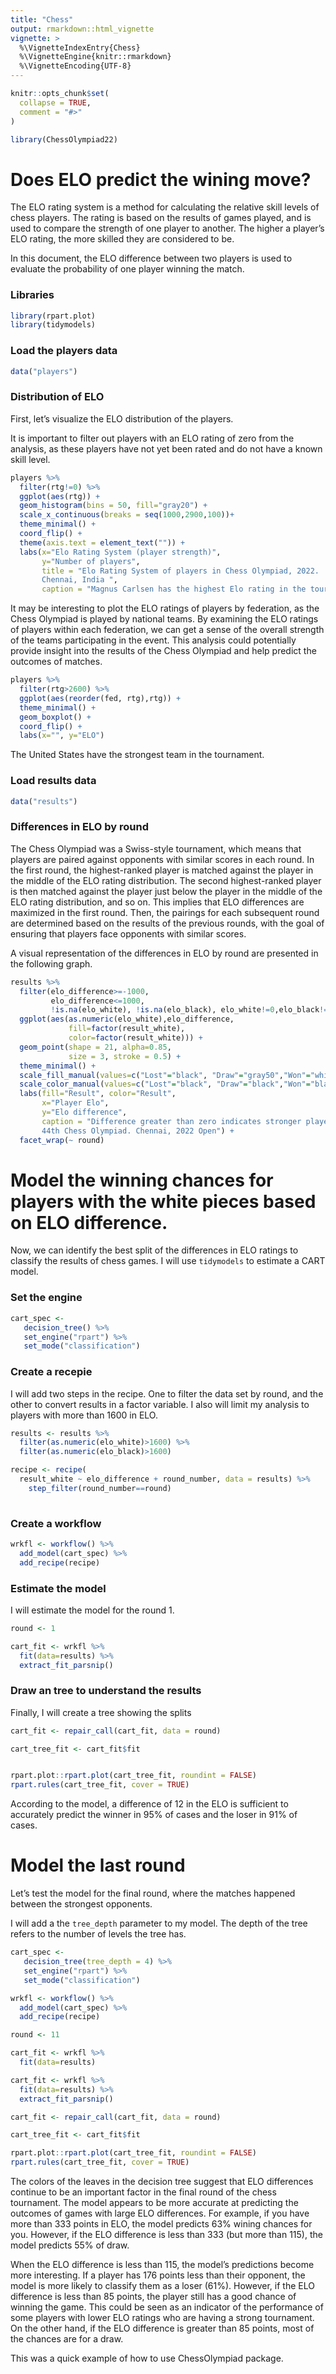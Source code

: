 ```yaml
---
title: "Chess"
output: rmarkdown::html_vignette
vignette: >
  %\VignetteIndexEntry{Chess}
  %\VignetteEngine{knitr::rmarkdown}
  %\VignetteEncoding{UTF-8}
---
```


```r
knitr::opts_chunk$set(
  collapse = TRUE,
  comment = "#>"
)
```

```r
library(ChessOlympiad22)
```



# Does ELO predict the wining move?

The ELO rating system is a method for calculating the relative skill levels of chess players. The rating is based on the results of games played, and is used to compare the strength of one player to another. The higher a player's ELO rating, the more skilled they are considered to be.

In this document, the ELO difference between two players is used to evaluate the probability of one player winning the match.

### Libraries

```r

library(rpart.plot)
library(tidymodels)
```

### Load the players data

```r
data("players")
```

### Distribution of ELO 

First, let's visualize the ELO distribution of the players. 

It is important to filter out players with an ELO rating of zero from the analysis, as these players have not yet been rated and do not have a known skill level. 


```r
players %>% 
  filter(rtg!=0) %>% 
  ggplot(aes(rtg)) + 
  geom_histogram(bins = 50, fill="gray20") +
  scale_x_continuous(breaks = seq(1000,2900,100))+
  theme_minimal() +
  coord_flip() +
  theme(axis.text = element_text("")) +
  labs(x="Elo Rating System (player strength)",
       y="Number of players",
       title = "Elo Rating System of players in Chess Olympiad, 2022. 
       Chennai, India ",
       caption = "Magnus Carlsen has the highest Elo rating in the tournoment:2864")


```

It may be interesting to plot the ELO ratings of players by federation, as the Chess Olympiad is played by national teams. By examining the ELO ratings of players within each federation, we can get a sense of the overall strength of the teams participating in the event. This analysis could potentially provide insight into the results of the Chess Olympiad and help predict the outcomes of matches. 

```r
players %>% 
  filter(rtg>2600) %>% 
  ggplot(aes(reorder(fed, rtg),rtg)) + 
  theme_minimal() +
  geom_boxplot() +
  coord_flip() +
  labs(x="", y="ELO")
```

The United States have the strongest team in the tournament. 

### Load results data

```r
data("results")
```


### Differences in ELO by round

The Chess Olympiad was a Swiss-style tournament, which means that players are paired against opponents with similar scores in each round. In the first round, the highest-ranked player is matched against the player in the middle of the ELO rating distribution. The second highest-ranked player is then matched against the player just below the player in the middle of the ELO rating distribution, and so on. This implies that ELO differences are maximized in the first round. Then, the pairings for each subsequent round are determined based on the results of the previous rounds, with the goal of ensuring that players face opponents with similar scores. 

A visual representation of the differences in ELO by round are presented in the following graph. 

```r

results %>% 
  filter(elo_difference>=-1000, 
         elo_difference<=1000, 
         !is.na(elo_white), !is.na(elo_black), elo_white!=0,elo_black!=0) %>% 
  ggplot(aes(as.numeric(elo_white),elo_difference, 
             fill=factor(result_white), 
             color=factor(result_white))) + 
  geom_point(shape = 21, alpha=0.85,
             size = 3, stroke = 0.5) +
  theme_minimal() +
  scale_fill_manual(values=c("Lost"="black", "Draw"="gray50","Won"="white")) +
  scale_color_manual(values=c("Lost"="black", "Draw"="black","Won"="black")) +
  labs(fill="Result", color="Result", 
       x="Player Elo", 
       y="Elo difference",
       caption = "Difference greater than zero indicates stronger player
       44th Chess Olympiad. Chennai, 2022 Open") +
  facet_wrap(~ round)

```

# Model the winning chances for players with the white pieces based on ELO difference. 

Now, we can identify the best split of the differences in ELO ratings to classify the results of chess games. I will use `tidymodels` to estimate a CART model.  

### Set the engine

```r
cart_spec <-
   decision_tree() %>% 
   set_engine("rpart") %>%
   set_mode("classification")

```

### Create a recepie 

I will add two steps in the recipe. One to filter the data set by round, and the other to convert results in a factor variable.  I also will limit my analysis to players with more than 1600 in ELO. 

```r
results <- results %>% 
  filter(as.numeric(elo_white)>1600) %>% 
  filter(as.numeric(elo_black)>1600) 

recipe <- recipe(
  result_white ~ elo_difference + round_number, data = results) %>% 
    step_filter(round_number==round)
  
```

### Create a workflow

```r
wrkfl <- workflow() %>% 
  add_model(cart_spec) %>% 
  add_recipe(recipe)

```

### Estimate the model

I will estimate the model for the round 1. 

```r

round <- 1

cart_fit <- wrkfl %>% 
  fit(data=results) %>% 
  extract_fit_parsnip()

```

### Draw an tree to understand the results

Finally, I will create a tree showing the splits

```r

cart_fit <- repair_call(cart_fit, data = round)

cart_tree_fit <- cart_fit$fit


rpart.plot::rpart.plot(cart_tree_fit, roundint = FALSE)
rpart.rules(cart_tree_fit, cover = TRUE)
```

According to the model, a difference of 12 in the ELO is sufficient to accurately predict the winner in 95% of cases and the loser in 91% of cases.


# Model the last round 

Let's test the model for the final round, where the matches happened between the strongest opponents.

I will add a the `tree_depth` parameter to my model. The depth of the tree refers to the number of levels the tree has.

```r
cart_spec <-
   decision_tree(tree_depth = 4) %>% 
   set_engine("rpart") %>%
   set_mode("classification")

wrkfl <- workflow() %>% 
  add_model(cart_spec) %>% 
  add_recipe(recipe)

```

```r
round <- 11

cart_fit <- wrkfl %>% 
  fit(data=results)

cart_fit <- wrkfl %>% 
  fit(data=results) %>% 
  extract_fit_parsnip()

cart_fit <- repair_call(cart_fit, data = round)

cart_tree_fit <- cart_fit$fit

rpart.plot::rpart.plot(cart_tree_fit, roundint = FALSE)
rpart.rules(cart_tree_fit, cover = TRUE)

```

The colors of the leaves in the decision tree suggest that ELO differences continue to be an important factor in the final round of the chess tournament. The model appears to be more accurate at predicting the outcomes of games with large ELO differences. For example, if you have more than 333 points in ELO, the model predicts 63% wining chances for you. However, if the ELO difference is less than 333 (but more than 115), the model predicts  55% of draw.

When the ELO difference is less than 115, the model's predictions become more interesting. If a player has 176 points less than their opponent, the model is more likely to classify them as a loser (61%). However, if the ELO difference is less than 85 points, the player still has a good chance of winning the game. This could be seen as an indicator of the performance of some players with lower ELO ratings who are having a strong tournament. On the other hand, if the ELO difference is greater than 85 points, most of the chances are for a draw.

This was a quick example of how to use ChessOlympiad package. 

